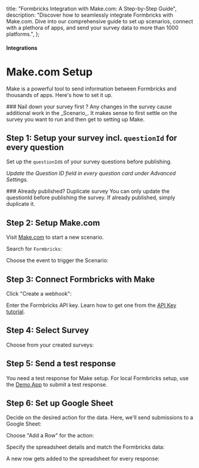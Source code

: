 

  title: "Formbricks Integration with Make.com: A Step-by-Step Guide",
  description:
    "Discover how to seamlessly integrate Formbricks with Make.com. Dive into our comprehensive guide to set up scenarios, connect with a plethora of apps, and send your survey data to more than 1000 platforms.",
};

#### Integrations

# Make.com Setup

Make is a powerful tool to send information between Formbricks and thousands of apps. Here's how to set it up.

<Note>
  ### Nail down your survey first ? Any changes in the survey cause additional work in the _Scenario_. It
  makes sense to first settle on the survey you want to run and then get to setting up Make.
</Note>

## Step 1: Setup your survey incl. `questionId` for every question

Set up the `questionId`s of your survey questions before publishing.

<MdxImage
  src={UpdateQuestionId}
  alt="Update Question ID"
  quality="100"
  className="max-w-full rounded-lg sm:max-w-3xl"
/>

_Update the Question ID field in every question card under Advanced Settings._

<Note>
  ### Already published? Duplicate survey You can only update the questionId before publishing the survey. If
  already published, simply duplicate it.
  <MdxImage
    src={DuplicateSurvey}
    alt="Duplicate Survey"
    quality="100"
    className="max-w-full rounded-lg sm:max-w-3xl"
  />
</Note>

## Step 2: Setup Make.com

Visit [Make.com](https://make.com) to start a new scenario.

<MdxImage
  src={CreateNewScenario}
  alt="Create New Scenario"
  quality="100"
  className="max-w-full rounded-lg sm:max-w-3xl"
/>

Search for `Formbricks`:

<MdxImage
  src={SearchFormbricks}
  alt="Search Formbricks"
  quality="100"
  className="max-w-full rounded-lg sm:max-w-3xl"
/>

Choose the event to trigger the Scenario:

<MdxImage
  src={SelectTriggers}
  alt="Select Triggers"
  quality="100"
  className="max-w-full rounded-lg sm:max-w-3xl"
/>

## Step 3: Connect Formbricks with Make

Click "Create a webhook":

<MdxImage
  src={CreateWebhook}
  alt="Create Webhook"
  quality="100"
  className="max-w-full rounded-lg sm:max-w-3xl"
/>

Enter the Formbricks API key. Learn how to get one from the [API Key tutorial](/docs/api/management/api-key-setup).

<MdxImage
  src={EnterApiKey}
  alt="Enter API Key"
  quality="100"
  className="max-w-full rounded-lg sm:max-w-3xl"
/>

## Step 4: Select Survey

Choose from your created surveys:

<MdxImage
  src={SelectSurvey}
  alt="Select Survey"
  quality="100"
  className="max-w-full rounded-lg sm:max-w-3xl"
/>

## Step 5: Send a test response

You need a test response for Make setup. For local Formbricks setup, use the [Demo App](/docs/contributing/demo) to submit a test response.

<MdxImage
  src={SubmitTestResponse}
  alt="Submit Test Response"
  quality="100"
  className="max-w-full rounded-lg sm:max-w-3xl"
/>

## Step 6: Set up Google Sheet

Decide on the desired action for the data. Here, we'll send submissions to a Google Sheet:

<MdxImage src={AddModule} alt="Add Module" quality="100" className="max-w-full rounded-lg sm:max-w-3xl" />

Choose "Add a Row" for the action:

<MdxImage
  src={SelectAction}
  alt="Select Action"
  quality="100"
  className="max-w-full rounded-lg sm:max-w-3xl"
/>

Specify the spreadsheet details and match the Formbricks data:

<MdxImage
  src={SelectFields}
  alt="Select Fields"
  quality="100"
  className="max-w-full rounded-lg sm:max-w-3xl"
/>

A new row gets added to the spreadsheet for every response:

<MdxImage src={Result} alt="Result" quality="100" className="max-w-full rounded-lg sm:max-w-3xl" />
